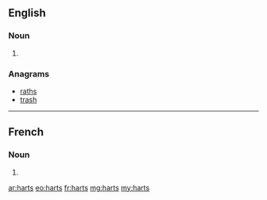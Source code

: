 ==English==

===Noun===
{{head|en}}

# {{plural of|hart}}

===Anagrams===
* [[raths#English|raths]]
* [[trash#English|trash]]

----

==French==

===Noun===
{{head|fr|g=f-p}}

# {{plural of|hart|lang=fr}}

[[ar:harts]]
[[eo:harts]]
[[fr:harts]]
[[mg:harts]]
[[my:harts]]